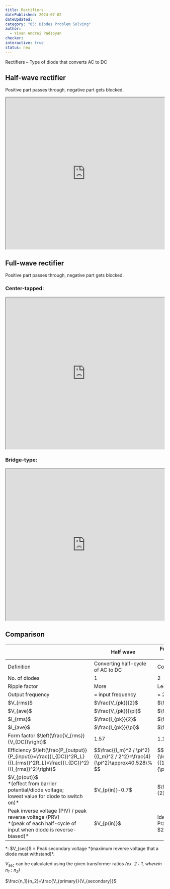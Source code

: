 ```yaml
---
title: Rectifiers
datePublished: 2024-07-02
dateUpdated: 
category: "05: Diodes Problem Solving"
author: 
  - Yivan Andrei Padsoyan
checker: 
interactive: true
status: new
---
```


Rectifiers – Type of diode that converts AC to DC

## Half-wave rectifier

Positive part passes through, negative part gets blocked.

<iframe src="https://www.falstad.com/circuit/circuitjs.html?ctz=CQAgjCAMB0l3BWcBmWBOA7AFjA5AmMSADjGIDYIEkbIQEBTAWjDACgA3cMfEAu1rzTko4EFjpI606AjYAncWBHClI-qPIS2AE25CROFSN46GAMwCGAVwA2AFzYB3fX3x0jb6WwD2mrKISaGj0ULA8UiC8dMi+YlqBkMGhMJARYrwQsUA" width="100%" height="480" allow="autoplay"></iframe>

## Full-wave rectifier

Positive part passes through, negative part gets blocked.

### Center-tapped:

<iframe src="https://www.falstad.com/circuit/circuitjs.html?ctz=CQAgjCAMB0l3BWcMBMcUHYMGZIA4UA2ATmIxABZsQkFIaBTAWjDACgA3EYwkFC+j3AZe9CAMr0pUaAjYB3ENjThC9ZfTR4obACZ8JYEUpVg1fELoYAzAIYBXADYAXPQc0SNfBLxSWbDi4KJpr4Id6iwV5aSoTaMZBsAE6x8WHYcUqQFFDIiQAelGCahDkUFORE5DkqjgD2trpsAOapWTkZ2l5SwUJGvGDlwpGKQvxiQ+M6ZsTgQ-3uw7k5EEwwYCj82MQUYDs7ZoQYfmDQGIPYCCjEkNjneOdxzOTrIiLlR8fYeFdEMqQtRYxFA+PhhHp1XKlZaQUiqKTQHKaXLYNiQ3jQ+gCOF4BHaCB+XiooA" width="100%" height="480" allow="autoplay"></iframe>

### Bridge-type:

<iframe src="https://www.falstad.com/circuit/circuitjs.html?ctz=CQAgjCAMB0l3BWcMBMcUHYMGZIA4UA2ATmIxABZsQkFIaBTAWjDACgA3cQ+7BFbvUIUo4SvQr0pUaAjYB3QSGEhcIlZAWrI6kWvAo8UNgBNtIsIdWEjYYgIEmGAMwCGAVwA2AF1PmQKAiE1rb2ASBObl6+ZiiS4GH6lkaOLh4+fnH0dgL6gcGpURmKeUH+fAKaJTqq-EoVxopZCQ7xhkZVIS2UYME5xgBOPX1hFL0BeB3ImgAelITUcUZ09IEQImggngD2riZsAOYBbZPHvDVSh8MTRmPB+pfbohripCB4UtAiq6LYbE+sZTfV7EcQyCzhQF-IA" width="100%" height="480" allow="autoplay"></iframe>



## Comparison

<table className="text-center">
<thead>
<tr>
    <th></th>
    <th>Half wave</th>
    <th>Full wave (center-tapped)</th>
    <th>Full wave (bridge-type)</th>
</tr>
</thead>
<tbody>
<tr>
    <td>Definition</td>
    <td>Converting half-cycle of AC to DC</td>
    <td colspan="2">Converting full cycle of AC to DC</td>
</tr>
<tr>
    <td>No. of diodes</td>
    <td>1</td>
    <td>2</td>
    <td>4</td>
</tr>
<tr>
    <td>Ripple factor</td>
    <td>More</td>
    <td colspan="2">Less</td>
</tr>
<tr>
    <td>Output frequency</td>
    <td>= input frequency</td>
    <td colspan="2">= 2 × input frequency</td>
</tr>
<tr>
    <td>$V_{rms}$</td>
    <td>$\frac{V_{pk}}{2}$</td>
    <td colspan="2">$\frac{V_{pk}}{\sqrt{2}}$</td>
</tr>
<tr>
    <td>$V_{ave}$</td>
    <td>$\frac{V_{pk}}{\pi}$</td>
    <td colspan="2">$\frac{2V_{pk}}{\pi}$</td>
</tr>
<tr>
    <td>$I_{rms}$</td>
    <td>$\frac{I_{pk}}{2}$</td>
    <td colspan="2">$\frac{I_{pk}}{\sqrt2}$</td>
</tr>
<tr>
    <td>$I_{ave}$</td>
    <td>$\frac{I_{pk}}{\pi}$</td>
    <td colspan="2">$\frac{2I_{pk}}{\pi}$</td>
</tr>
<tr>
    <td>Form factor $\left(\frac{V_{rms}}{V_{DC}}\right)$</td>
    <td>1.57</td>
    <td colspan="2">1.11</td>
</tr>
<tr>
    <td>Efficiency $\left(\frac{P_{output}}{P_{input}}=\frac{{I_{DC}}^2R_L}{{I_{rms}}^2R_L}=\frac{{I_{DC}}^2}{{I_{rms}}^2}\right)$</td>
    <td>$$\frac{{I_m}^2 / \pi^2}{{I_m}^2 / 2^2}=\frac{4}{\pi^2}\approx40.528\% $$</td>
    <td colspan="2">$$\frac{\left(2I_m/\pi\right)^2}{\left(I_m/\sqrt{2}\right)^2}=\frac{(2/\pi)^2}{(1/\sqrt{2})^2}=\frac{8}{\pi^2}\approx81.057\% $$</td>
</tr>
<tr>
    <td>$V_{p(out)}$<br/>*(effect from barrier potential/diode voltage;<br/> lowest value for diode to switch on)*</td>
    <td>$V_{p(in)}-0.7$</td>
    <td>$\frac{V_{p(sec)}}{2}-0.7$ *</td>
    <td>$V_{p(sec)}-1.4$ *</td>
</tr>
<tr>
    <td>Peak inverse voltage (PIV) / peak reverse voltage (PRV)<br/>*(peak of each half-cycle of input when diode is reverse-biased)*</td>
    <td>$V_{p(in)}$</td>
    <td>Ideal: $2V_{p(out)}$<br/>Practical: $2V_{p(out)}+0.7$</td>
    <td>Ideal: $V_{p(out)}$<br/>Practical: $V_{p(out)}+0.7$</td>
</tr>
</tbody>
</table>

<div className="flex flex-col">

<div>
*: $V_{sec}$ = Peak secondary voltage *(maximum reverse voltage that a diode must withstand)*.

$V_{sec}$ can be calculated using the given transformer ratios *(ex. $2:1$, wherein $n_1:n_2$)*

$\frac{n_1}{n_2}=\frac{V_{primary}}{V_{secondary}}$
</div>


</div>

